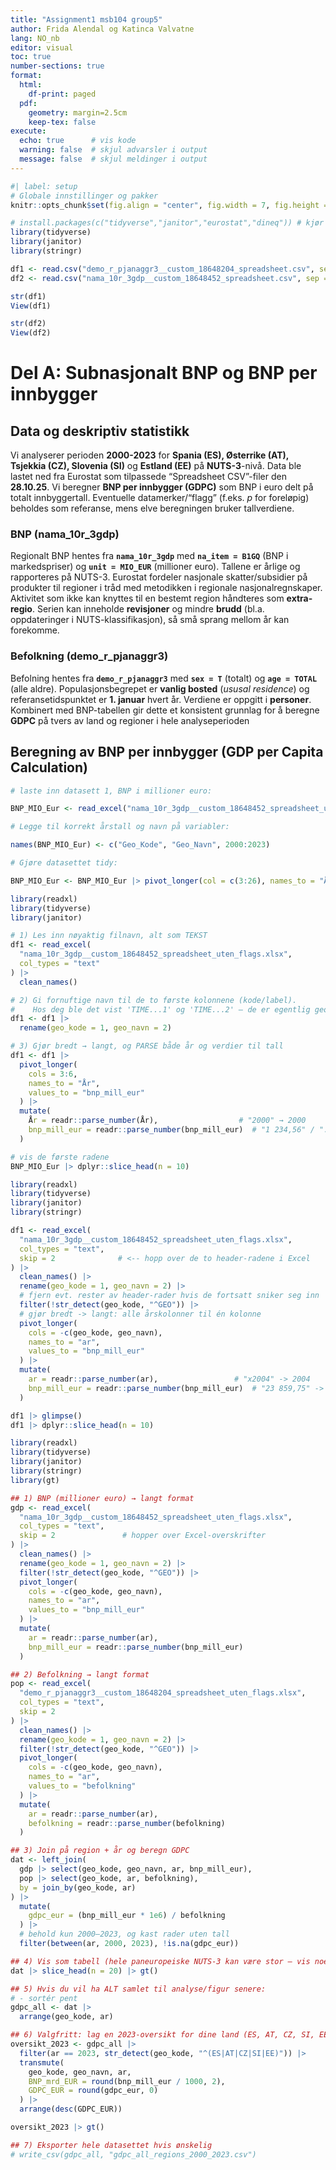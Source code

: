 ```yaml
---
title: "Assignment1 msb104 group5"
author: Frida Alendal og Katinca Valvatne 
lang: NO_nb
editor: visual
toc: true
number-sections: true
format:
  html:
    df-print: paged
  pdf:
    geometry: margin=2.5cm
    keep-tex: false
execute:
  echo: true      # vis kode
  warning: false  # skjul advarsler i output
  message: false  # skjul meldinger i output
---
```


```r
#| label: setup
# Globale innstillinger og pakker
knitr::opts_chunk$set(fig.align = "center", fig.width = 7, fig.height = 4.5, dpi = 300)

# install.packages(c("tidyverse","janitor","eurostat","dineq")) # kjør én gang ved behov
library(tidyverse)
library(janitor)
library(stringr)
```



```r
df1 <- read.csv("demo_r_pjanaggr3__custom_18648204_spreadsheet.csv", sep = ";")
df2 <- read.csv("nama_10r_3gdp__custom_18648452_spreadsheet.csv", sep = ";")

```

```r

str(df1)
View(df1)

```

```r

str(df2)
View(df2)

```


# Del A: Subnasjonalt BNP og BNP per innbygger

## Data og deskriptiv statistikk 
Vi analyserer perioden **2000-2023** for **Spania (ES), Østerrike (AT), Tsjekkia (CZ), Slovenia (SI)** og **Estland (EE)** på **NUTS-3**-nivå. Data ble lastet ned fra Eurostat som tilpassede "Spreadsheet CSV"-filer den **28.10.25**. Vi beregner **BNP per innbygger (GDPC)** som BNP i euro delt på totalt innbyggertall. Eventuelle datamerker/"flagg" (f.eks. *p* for foreløpig) beholdes som referanse, mens elve beregningen bruker tallverdiene.

### BNP (nama_10r_3gdp)
Regionalt BNP hentes fra **`nama_10r_3gdp`** med **`na_item = B1GQ`** (BNP i markedspriser) og **`unit = MIO_EUR`** (millioner euro). Tallene er årlige og rapporteres på NUTS-3. Eurostat fordeler nasjonale skatter/subsidier på produkter til regioner i tråd med metodikken i regionale nasjonalregnskaper. Aktivitet som ikke kan knyttes til en bestemt region håndteres som **extra-regio**. Serien kan inneholde **revisjoner** og mindre **brudd** (bl.a. oppdateringer i NUTS-klassifikasjon), så små sprang mellom år kan forekomme. 

### Befolkning (demo_r_pjanaggr3)
Befolning hentes fra **`demo_r_pjanaggr3`** med **`sex = T`** (totalt) og **`age = TOTAL`** (alle aldre). Populasjonsbegrepet er **vanlig bosted** (*ususal residence*) og referansetidspunktet er **1. januar** hvert år. Verdiene er oppgitt i **personer**. Kombinert med BNP-tabellen gir dette et konsistent grunnlag for å beregne **GDPC** på tvers av land og regioner i hele analyseperioden  


## Beregning av BNP per innbygger (GDP per Capita Calculation)



```r
# laste inn datasett 1, BNP i millioner euro:

BNP_MIO_Eur <- read_excel("nama_10r_3gdp__custom_18648452_spreadsheet_uten_flags.xlsx")

# Legge til korrekt årstall og navn på variabler:

names(BNP_MIO_Eur) <- c("Geo_Kode", "Geo_Navn", 2000:2023)

# Gjøre datasettet tidy:

BNP_MIO_Eur <- BNP_MIO_Eur |> pivot_longer(col = c(3:26), names_to = "År", values_to = "BNP_mill_Euro")
```


```r
library(readxl)
library(tidyverse)
library(janitor)

# 1) Les inn nøyaktig filnavn, alt som TEKST
df1 <- read_excel(
  "nama_10r_3gdp__custom_18648452_spreadsheet_uten_flags.xlsx",
  col_types = "text"
) |>
  clean_names()

# 2) Gi fornuftige navn til de to første kolonnene (kode/label).
#    Hos deg ble det vist 'TIME...1' og 'TIME...2' – de er egentlig geo-kode og geo-navn.
df1 <- df1 |>
  rename(geo_kode = 1, geo_navn = 2)

# 3) Gjør bredt → langt, og PARSE både år og verdier til tall
df1 <- df1 |>
  pivot_longer(
    cols = 3:6,
    names_to = "År",
    values_to = "bnp_mill_eur"
  ) |>
  mutate(
    År = readr::parse_number(År),                  # "2000" → 2000
    bnp_mill_eur = readr::parse_number(bnp_mill_eur)  # "1 234,56" / ":" → 1234.56 / NA
  )

```

```r
# vis de første radene
BNP_MIO_Eur |> dplyr::slice_head(n = 10)

```


```r
library(readxl)
library(tidyverse)
library(janitor)
library(stringr)

df1 <- read_excel(
  "nama_10r_3gdp__custom_18648452_spreadsheet_uten_flags.xlsx",
  col_types = "text",
  skip = 2              # <-- hopp over de to header-radene i Excel
) |>
  clean_names() |>
  rename(geo_kode = 1, geo_navn = 2) |>
  # fjern evt. rester av header-rader hvis de fortsatt sniker seg inn
  filter(!str_detect(geo_kode, "^GEO")) |>
  # gjør bredt -> langt: alle årskolonner til én kolonne
  pivot_longer(
    cols = -c(geo_kode, geo_navn),
    names_to = "ar",
    values_to = "bnp_mill_eur"
  ) |>
  mutate(
    ar = readr::parse_number(ar),                 # "x2004" -> 2004
    bnp_mill_eur = readr::parse_number(bnp_mill_eur)  # "23 859,75" -> 23859.75, ":" -> NA
  )

```


```r
df1 |> glimpse()
df1 |> dplyr::slice_head(n = 10)

```

```r
library(readxl)
library(tidyverse)
library(janitor)
library(stringr)
library(gt)

## 1) BNP (millioner euro) → langt format
gdp <- read_excel(
  "nama_10r_3gdp__custom_18648452_spreadsheet_uten_flags.xlsx",
  col_types = "text",
  skip = 2               # hopper over Excel-overskrifter
) |>
  clean_names() |>
  rename(geo_kode = 1, geo_navn = 2) |>
  filter(!str_detect(geo_kode, "^GEO")) |>
  pivot_longer(
    cols = -c(geo_kode, geo_navn),
    names_to = "ar",
    values_to = "bnp_mill_eur"
  ) |>
  mutate(
    ar = readr::parse_number(ar),
    bnp_mill_eur = readr::parse_number(bnp_mill_eur)
  )

## 2) Befolkning → langt format
pop <- read_excel(
  "demo_r_pjanaggr3__custom_18648204_spreadsheet_uten_flags.xlsx",
  col_types = "text",
  skip = 2
) |>
  clean_names() |>
  rename(geo_kode = 1, geo_navn = 2) |>
  filter(!str_detect(geo_kode, "^GEO")) |>
  pivot_longer(
    cols = -c(geo_kode, geo_navn),
    names_to = "ar",
    values_to = "befolkning"
  ) |>
  mutate(
    ar = readr::parse_number(ar),
    befolkning = readr::parse_number(befolkning)
  )

## 3) Join på region + år og beregn GDPC
dat <- left_join(
  gdp |> select(geo_kode, geo_navn, ar, bnp_mill_eur),
  pop |> select(geo_kode, ar, befolkning),
  by = join_by(geo_kode, ar)
) |>
  mutate(
    gdpc_eur = (bnp_mill_eur * 1e6) / befolkning
  ) |>
  # behold kun 2000–2023, og kast rader uten tall
  filter(between(ar, 2000, 2023), !is.na(gdpc_eur))

## 4) Vis som tabell (hele paneuropeiske NUTS-3 kan være stor – vis noen rader)
dat |> slice_head(n = 20) |> gt()

## 5) Hvis du vil ha ALT samlet til analyse/figur senere:
# - sortér pent
gdpc_all <- dat |>
  arrange(geo_kode, ar)

## 6) Valgfritt: lag en 2023-oversikt for dine land (ES, AT, CZ, SI, EE)
oversikt_2023 <- gdpc_all |>
  filter(ar == 2023, str_detect(geo_kode, "^(ES|AT|CZ|SI|EE)")) |>
  transmute(
    geo_kode, geo_navn, ar,
    BNP_mrd_EUR = round(bnp_mill_eur / 1000, 2),
    GDPC_EUR = round(gdpc_eur, 0)
  ) |>
  arrange(desc(GDPC_EUR))

oversikt_2023 |> gt()

## 7) Eksporter hele datasettet hvis ønskelig
# write_csv(gdpc_all, "gdpc_all_regions_2000_2023.csv")

```











